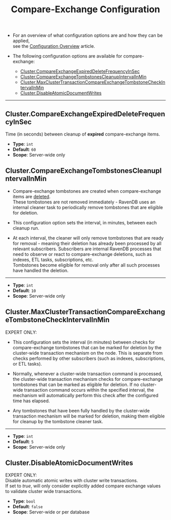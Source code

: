 ﻿---
title: "Compare-Exchange Configuration"
hide_table_of_contents: true
sidebar_label: "Configuration"
sidebar_position: 12
---


<Admonition type="note" title="">

* For an overview of what configuration options are and how they can be applied,  
  see the [Configuration Overview](../server/configuration/configuration-options) article.    

* The following configuration options are available for compare-exchange:  
    * [Cluster.CompareExchangeExpiredDeleteFrequencyInSec](../compare-exchange/configuration#clustercompareexchangeexpireddeletefrequencyinsec)  
    * [Cluster.CompareExchangeTombstonesCleanupIntervalInMin](../compare-exchange/configuration#clustercompareexchangetombstonescleanupintervalinmin)  
    * [Cluster.MaxClusterTransactionCompareExchangeTombstoneCheckIntervalInMin](../compare-exchange/configuration#clustermaxclustertransactioncompareexchangetombstonecheckintervalinmin)
    * [Cluster.DisableAtomicDocumentWrites](../todo..)  

</Admonition>

---

<Admonition type="note" title="">    

## Cluster.CompareExchangeExpiredDeleteFrequencyInSec

Time (in seconds) between cleanup of **expired** compare-exchange items.

- **Type**: `int`
- **Default**: `60`
- **Scope**: Server-wide only

</Admonition>

<Admonition type="note" title="">    

## Cluster.CompareExchangeTombstonesCleanupIntervalInMin

* Compare-exchange tombstones are created when compare-exchange items are [deleted](..//compare-exchange/delete-cmpxchg-items).  
  These tombstones are not removed immediately - RavenDB uses an internal cleaner task to periodically remove tombstones that are eligible for deletion.

* This configuration option sets the interval, in minutes, between each cleanup run.

* At each interval, the cleaner will only remove tombstones that are ready for removal - meaning their deletion has already been processed by all relevant subscribers. 
  Subscribers are internal RavenDB processes that need to observe or react to compare-exchange deletions, 
  such as indexes, ETL tasks, subscriptions, etc.   
  Tombstones become eligible for removal only after all such processes have handled the deletion.

---

- **Type**: `int`
- **Default**: `10`
- **Scope**: Server-wide only

</Admonition>

<Admonition type="note" title="">    

## Cluster.MaxClusterTransactionCompareExchangeTombstoneCheckIntervalInMin

EXPERT ONLY:

* This configuration sets the interval (in minutes) between checks for compare-exchange tombstones that can be marked for deletion by the cluster-wide transaction mechanism on the node.
  This is separate from checks performed by other subscribers (such as indexes, subscriptions, or ETL tasks).

* Normally, whenever a cluster-wide transaction command is processed, the cluster-wide transaction mechanism checks for compare-exchange tombstones that can be marked as eligible for deletion.
  If no cluster-wide transaction command occurs within the specified interval, the mechanism will automatically perform this check after the configured time has elapsed.

* Any tombstones that have been fully handled by the cluster-wide transaction mechanism will be marked for deletion, making them eligible for cleanup by the tombstone cleaner task.

---

- **Type**: `int`
- **Default**: `5`
- **Scope**: Server-wide only

</Admonition>

<Admonition type="note" title="">  

## Cluster.DisableAtomicDocumentWrites

EXPERT ONLY:  
Disable automatic atomic writes with cluster write transactions.  
If set to _true_, will only consider explicitly added compare exchange values to validate cluster wide transactions.

- **Type**: `bool`
- **Default**: `false`
- **Scope**: Server-wide or per database

</Admonition>
